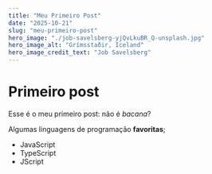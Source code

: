 ```yaml
---
title: "Meu Primeiro Post"
date: "2025-10-21"
slug: "meu-primeiro-post"
hero_image: "./job-savelsberg-yjQvLkuBR_Q-unsplash.jpg"
hero_image_alt: "Grímsstaðir, Iceland"
hero_image_credit_text: "Job Savelsberg"
---
```


# Primeiro post

Esse é o meu primeiro post: não é *bacana*?

Algumas linguagens de programação **favoritas**;

* JavaScript
* TypeScript
* JScript